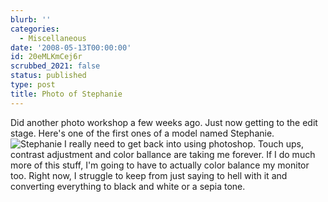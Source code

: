 ```yaml
---
blurb: ''
categories:
  - Miscellaneous
date: '2008-05-13T00:00:00'
id: 20eMLKmCej6r
scrubbed_2021: false
status: published
type: post
title: Photo of Stephanie
---
```


Did another photo workshop a few weeks ago. Just now getting to the
edit stage. Here's one of the first ones of a model named
Stephanie.
![Stephanie](http://www.alanwsmith.com/blog/wp-content/uploads/2008/05/aws-20080426-glamor-camp-0073.jpg "Stephanie")
I really need to get back into using photoshop. Touch ups, contrast
adjustment and color ballance are taking me forever. If I do much
more of this stuff, I'm going to have to actually color balance my
monitor too. Right now, I struggle to keep from just saying to hell
with it and converting everything to black and white or a sepia
tone.
